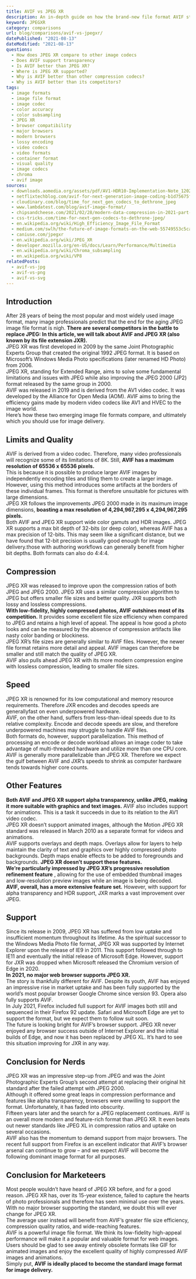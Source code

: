 ```yaml
---
title: AVIF vs JPEG XR
description: An in-depth guide on how the brand-new file format AVIF stacks up against its competitor JPEG XR.
keyword: JPEGXR
category: comparisons
url: blog/comparisons/avif-vs-jpegxr/
datePublished: "2021-08-13"
dateModified: "2021-08-13"
questions:
  - How does JPEG XR compare to other image codecs
  - Does AVIF support transparency
  - Is AVIF better than JPEG XR?
  - Where is JPEG XR supported?
  - Why is AVIF better than other compression codecs?
  - Why is AVIF better than its competitors?
tags:
  - image formats
  - image file format
  - image codec
  - color accuracy
  - color subsampling
  - JPEG XR
  - browser compatibility
  - major browsers
  - modern browsers
  - lossy encoding
  - video codecs
  - video formats
  - container format
  - visual quality
  - image codecs
  - chroma
  - avif image
sources:
  - downloads.aomedia.org/assets/pdf/AV1-HDR10-Implementation-Note_1202.pdf
  - netflixtechblog.com/avif-for-next-generation-image-coding-b1d75675fe4
  - cloudinary.com/blog/time_for_next_gen_codecs_to_dethrone_jpeg
  - www.lambdatest.com/blog/avif-image-format/
  - chipsandcheese.com/2021/02/28/modern-data-compression-in-2021-part-2-the-battle-to-dethrone-jpeg-with-jpeg-xl-avif-and-webp/
  - css-tricks.com/time-for-next-gen-codecs-to-dethrone-jpeg/
  - en.wikipedia.org/wiki/High_Efficiency_Image_File_Format
  - medium.com/swlh/the-future-of-image-formats-on-the-web-55749553c5ca
  - caniuse.com/jpegxr
  - en.wikipedia.org/wiki/JPEG_XR
  - developer.mozilla.org/en-US/docs/Learn/Performance/Multimedia
  - en.wikipedia.org/wiki/Chroma_subsampling
  - en.wikipedia.org/wiki/VP8
relatedPosts:
  - avif-vs-jpg
  - avif-vs-png
  - avif-vs-svg
---
```


## Introduction

After 28 years of being the most popular and most widely used image format, many image professionals predict that the end for the aging JPEG image file format is nigh. **There are several competitors in the battle to replace JPEG: In this article, we will talk about AVIF and JPEG XR (also known by its file extension JXR).**  
JPEG XR was first developed in 2009 by the same Joint Photographic Experts Group that created the original 1992 JPEG format. It is based on Microsoft’s Windows Media Photo specifications (later renamed HD Photo) from 2006.  
JPEG XR, standing for Extended Range, aims to solve some fundamental limitations and issues with JPEG while also improving the JPEG 2000 (JP2) format released by the same group in 2000.  
AVIF was released in 2019 and is derived from the AV1 video codec. It was developed by the Alliance for Open Media (AOM). AVIF aims to bring the efficiency gains made by modern video codecs like AV1 and HVEC to the image world.  
Here’s how these two emerging image file formats compare, and ultimately which you should use for image delivery.

## Limits and Quality

AVIF is derived from a video codec. Therefore, many video professionals will recognize some of its limitations of 8K. Still, **AVIF has a maximum resolution of 65536 x 65536 pixels.**  
This is because it is possible to produce larger AVIF images by independently encoding tiles and tiling them to create a larger image. However, using this method introduces some artifacts at the borders of these individual frames. This format is therefore unsuitable for pictures with large dimensions.  
JPEG XR follows the improvements JPEG 2000 made in its maximum image dimensions, **boasting a max resolution of 4,294,967,295 x 4,294,967,295 pixels.**  
Both AVIF and JPEG XR support wide color gamuts and HDR images. JPEG XR supports a max bit depth of 32-bits (or deep color), whereas AVIF has a max precision of 12-bits. This may seem like a significant distance, but we have found that 12-bit precision is usually good enough for image delivery.those with authoring workflows can generally benefit from higher bit depths. Both formats can also do 4:4:4.

## Compression

JPEG XR was released to improve upon the compression ratios of both JPEG and JPEG 2000\. JPEG XR uses a similar compression algorithm to JPEG but offers smaller file sizes and better quality. JXR supports both lossy and lossless compressions.  
**With low-fidelity, highly compressed photos, AVIF outshines most of its competition.** It provides some excellent file size efficiency when compared to JPEG and retains a high level of appeal. The appeal is how good a photo looks and can be measured by the absence of compression artifacts like nasty color banding or blockiness.  
JPEG XR’s file sizes are generally similar to AVIF files. However, the newer file format retains more detail and appeal. AVIF images can therefore be smaller and still match the quality of JPEG XR.  
AVIF also pulls ahead JPEG XR with its more modern compression engine with lossless compression, leading to smaller file sizes.

## Speed

JPEG XR is renowned for its low computational and memory resource requirements. Therefore JXR encodes and decodes speeds are generallyfast on even underpowered hardware.  
AVIF, on the other hand, suffers from less-than-ideal speeds due to its relative complexity. Encode and decode speeds are slow, and therefore underpowered machines may struggle to handle AVIF files.  
Both formats do, however, support parallelization. This method of processing an encode or decode workload allows an image coder to take advantage of multi-threaded hardware and utilize more than one CPU core.  
AVIF is generally more parallelizable than JPEG XR. Therefore we expect the gulf between AVIF and JXR’s speeds to shrink as computer hardware tends towards higher core counts.

## Other Features

**Both AVIF and JPEG XR support alpha transparency, unlike JPEG, making it more suitable with graphics and text images.** AVIF also includes support for animations. This is a task it succeeds in due to its relation to the AV1 video codec.  
JPEG XR doesn’t support animated images, although the Motion JPEG XR standard was released in March 2010 as a separate format for videos and animations.  
AVIF supports overlays and depth maps. Overlays allow for layers to help maintain the clarity of text and graphics over highly compressed photo backgrounds. Depth maps enable effects to be added to foregrounds and backgrounds. **JPEG XR doesn’t support these features.**  
**We’re particularly impressed by JPEG XR’s progressive resolution refinement feature** , allowing for the use of embedded thumbnail images and low-resolution preview images while an image is being decoded.  
**AVIF, overall, has a more extensive feature set.** However, with support for alpha transparency and HDR support, JXR marks a vast improvement over JPEG.

## Support

Since its release in 2009, JPEG XR has suffered from low uptake and insufficient momentum throughout its lifetime. As the spiritual successor to the Windows Media Photo file format, JPEG XR was supported by Internet Explorer upon the release of IE9 in 2011\. This support followed through to IE11 and eventually the initial release of Microsoft Edge. However, support for JXR was dropped when Microsoft released the Chromium version of Edge in 2020.  
**In 2021, no major web browser supports JPEG XR.**  
The story is thankfully different for AVIF. Despite its youth, AVIF has enjoyed an impressive rise in market uptake and has been fully supported by the world’s most popular browser Google Chrome since version 93\. Opera also fully supports AVIF.  
In July 2021, Firefox included full support for AVIF images both still and sequenced in their Firefox 92 update. Safari and Microsoft Edge are yet to support the format, but we expect them to follow suit soon.  
The future is looking bright for AVIF’s browser support. JPEG XR never enjoyed any browser success outside of Internet Explorer and the initial builds of Edge, and now it has been replaced by JPEG XL. It’s hard to see this situation improving for JXR in any way.

## Conclusion for Nerds

JPEG XR was an impressive step-up from JPEG and was the Joint Photographic Experts Group’s second attempt at replacing their original hit standard after the failed attempt with JPEG 2000.  
Although it offered some great leaps in compression performance and features like alpha transparency, browsers were unwilling to support the format. Unfortunately, it has faded into obscurity.  
Fifteen years later and the search for a JPEG replacement continues. AVIF is an overall more modern and feature-rich format than JPEG XR. It even beats out newer standards like JPEG XL in compression ratios and uptake on several occasions.  
AVIF also has the momentum to demand support from major browsers. The recent full support from Firefox is an excellent indicator that AVIF’s browser arsenal can continue to grow – and we expect AVIF will become the following dominant image format for all purposes.

## Conclusion for Marketeers

Most people wouldn’t have heard of JPEG XR before, and for a good reason. JPEG XR has, over its 15-year existence, failed to capture the hearts of photo professionals and therefore has seen minimal use over the years.  
With no major browser supporting the standard, we doubt this will ever change for JPEG XR.  
The average user instead will benefit from AVIF’s greater file size efficiency, compression quality ratios, and wide-reaching features.  
AVIF is a powerful image file format. We think its low-fidelity high-appeal performance will make it a popular and valuable format for web images. Users should be glad to see away entirely obsolete formats like GIF for animated images and enjoy the excellent quality of highly compressed AVIF images and animations.  
Simply put, **AVIF is ideally placed to become the standard image format for image delivery.**
